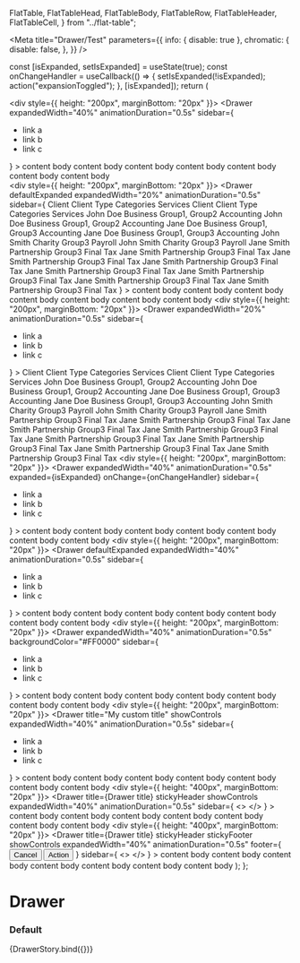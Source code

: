 
  FlatTable,
  FlatTableHead,
  FlatTableBody,
  FlatTableRow,
  FlatTableHeader,
  FlatTableCell,
} from "../flat-table";

<Meta
  title="Drawer/Test"
  parameters={{
    info: { disable: true },
    chromatic: {
      disable: false,
    },
  }}
/>

  const [isExpanded, setIsExpanded] = useState(true);
  const onChangeHandler = useCallback(() => {
    setIsExpanded(!isExpanded);
    action("expansionToggled");
  }, [isExpanded]);
  return (
    <div>
      <div style={{ height: "200px", marginBottom: "20px" }}>
        <Drawer
          expandedWidth="40%"
          animationDuration="0.5s"
          sidebar={
            <ul>
              <li>link a</li>
              <li>link b</li>
              <li>link c</li>
            </ul>
          }
        >
          content body content body content body content body content body
          content body content body
        </Drawer>
      </div>
      <div style={{ height: "200px", marginBottom: "20px" }}>
        <Drawer
          defaultExpanded
          expandedWidth="20%"
          animationDuration="0.5s"
          sidebar={
            <FlatTable>
              <FlatTableHead>
                <FlatTableRow>
                  <FlatTableHeader>Client</FlatTableHeader>
                  <FlatTableHeader>Client Type</FlatTableHeader>
                  <FlatTableHeader>Categories</FlatTableHeader>
                  <FlatTableHeader>Services</FlatTableHeader>
                  <FlatTableHeader>Client</FlatTableHeader>
                  <FlatTableHeader>Client Type</FlatTableHeader>
                  <FlatTableHeader>Categories</FlatTableHeader>
                  <FlatTableHeader>Services</FlatTableHeader>
                </FlatTableRow>
              </FlatTableHead>
              <FlatTableBody>
                <FlatTableRow>
                  <FlatTableCell>John Doe</FlatTableCell>
                  <FlatTableCell>Business</FlatTableCell>
                  <FlatTableCell>Group1, Group2</FlatTableCell>
                  <FlatTableCell>Accounting</FlatTableCell>
                  <FlatTableCell>John Doe</FlatTableCell>
                  <FlatTableCell>Business</FlatTableCell>
                  <FlatTableCell>Group1, Group2</FlatTableCell>
                  <FlatTableCell>Accounting</FlatTableCell>
                </FlatTableRow>
                <FlatTableRow>
                  <FlatTableCell>Jane Doe</FlatTableCell>
                  <FlatTableCell>Business</FlatTableCell>
                  <FlatTableCell>Group1, Group3</FlatTableCell>
                  <FlatTableCell>Accounting</FlatTableCell>
                  <FlatTableCell>Jane Doe</FlatTableCell>
                  <FlatTableCell>Business</FlatTableCell>
                  <FlatTableCell>Group1, Group3</FlatTableCell>
                  <FlatTableCell>Accounting</FlatTableCell>
                </FlatTableRow>
                <FlatTableRow>
                  <FlatTableCell>John Smith</FlatTableCell>
                  <FlatTableCell>Charity</FlatTableCell>
                  <FlatTableCell>Group3</FlatTableCell>
                  <FlatTableCell>Payroll</FlatTableCell>
                  <FlatTableCell>John Smith</FlatTableCell>
                  <FlatTableCell>Charity</FlatTableCell>
                  <FlatTableCell>Group3</FlatTableCell>
                  <FlatTableCell>Payroll</FlatTableCell>
                </FlatTableRow>
                <FlatTableRow>
                  <FlatTableCell>Jane Smith</FlatTableCell>
                  <FlatTableCell>Partnership</FlatTableCell>
                  <FlatTableCell>Group3</FlatTableCell>
                  <FlatTableCell>Final Tax</FlatTableCell>
                  <FlatTableCell>Jane Smith</FlatTableCell>
                  <FlatTableCell>Partnership</FlatTableCell>
                  <FlatTableCell>Group3</FlatTableCell>
                  <FlatTableCell>Final Tax</FlatTableCell>
                </FlatTableRow>
                <FlatTableRow>
                  <FlatTableCell>Jane Smith</FlatTableCell>
                  <FlatTableCell>Partnership</FlatTableCell>
                  <FlatTableCell>Group3</FlatTableCell>
                  <FlatTableCell>Final Tax</FlatTableCell>
                  <FlatTableCell>Jane Smith</FlatTableCell>
                  <FlatTableCell>Partnership</FlatTableCell>
                  <FlatTableCell>Group3</FlatTableCell>
                  <FlatTableCell>Final Tax</FlatTableCell>
                </FlatTableRow>
                <FlatTableRow>
                  <FlatTableCell>Jane Smith</FlatTableCell>
                  <FlatTableCell>Partnership</FlatTableCell>
                  <FlatTableCell>Group3</FlatTableCell>
                  <FlatTableCell>Final Tax</FlatTableCell>
                  <FlatTableCell>Jane Smith</FlatTableCell>
                  <FlatTableCell>Partnership</FlatTableCell>
                  <FlatTableCell>Group3</FlatTableCell>
                  <FlatTableCell>Final Tax</FlatTableCell>
                </FlatTableRow>
                <FlatTableRow>
                  <FlatTableCell>Jane Smith</FlatTableCell>
                  <FlatTableCell>Partnership</FlatTableCell>
                  <FlatTableCell>Group3</FlatTableCell>
                  <FlatTableCell>Final Tax</FlatTableCell>
                  <FlatTableCell>Jane Smith</FlatTableCell>
                  <FlatTableCell>Partnership</FlatTableCell>
                  <FlatTableCell>Group3</FlatTableCell>
                  <FlatTableCell>Final Tax</FlatTableCell>
                </FlatTableRow>
              </FlatTableBody>
            </FlatTable>
          }
        >
          content body content body content body content body content body
          content body content body
        </Drawer>
      </div>
      <div style={{ height: "200px", marginBottom: "20px" }}>
        <Drawer
          expandedWidth="20%"
          animationDuration="0.5s"
          sidebar={
            <ul>
              <li>link a</li>
              <li>link b</li>
              <li>link c</li>
            </ul>
          }
        >
          <FlatTable>
            <FlatTableHead>
              <FlatTableRow>
                <FlatTableHeader>Client</FlatTableHeader>
                <FlatTableHeader>Client Type</FlatTableHeader>
                <FlatTableHeader>Categories</FlatTableHeader>
                <FlatTableHeader>Services</FlatTableHeader>
                <FlatTableHeader>Client</FlatTableHeader>
                <FlatTableHeader>Client Type</FlatTableHeader>
                <FlatTableHeader>Categories</FlatTableHeader>
                <FlatTableHeader>Services</FlatTableHeader>
              </FlatTableRow>
            </FlatTableHead>
            <FlatTableBody>
              <FlatTableRow>
                <FlatTableCell>John Doe</FlatTableCell>
                <FlatTableCell>Business</FlatTableCell>
                <FlatTableCell>Group1, Group2</FlatTableCell>
                <FlatTableCell>Accounting</FlatTableCell>
                <FlatTableCell>John Doe</FlatTableCell>
                <FlatTableCell>Business</FlatTableCell>
                <FlatTableCell>Group1, Group2</FlatTableCell>
                <FlatTableCell>Accounting</FlatTableCell>
              </FlatTableRow>
              <FlatTableRow>
                <FlatTableCell>Jane Doe</FlatTableCell>
                <FlatTableCell>Business</FlatTableCell>
                <FlatTableCell>Group1, Group3</FlatTableCell>
                <FlatTableCell>Accounting</FlatTableCell>
                <FlatTableCell>Jane Doe</FlatTableCell>
                <FlatTableCell>Business</FlatTableCell>
                <FlatTableCell>Group1, Group3</FlatTableCell>
                <FlatTableCell>Accounting</FlatTableCell>
              </FlatTableRow>
              <FlatTableRow>
                <FlatTableCell>John Smith</FlatTableCell>
                <FlatTableCell>Charity</FlatTableCell>
                <FlatTableCell>Group3</FlatTableCell>
                <FlatTableCell>Payroll</FlatTableCell>
                <FlatTableCell>John Smith</FlatTableCell>
                <FlatTableCell>Charity</FlatTableCell>
                <FlatTableCell>Group3</FlatTableCell>
                <FlatTableCell>Payroll</FlatTableCell>
              </FlatTableRow>
              <FlatTableRow>
                <FlatTableCell>Jane Smith</FlatTableCell>
                <FlatTableCell>Partnership</FlatTableCell>
                <FlatTableCell>Group3</FlatTableCell>
                <FlatTableCell>Final Tax</FlatTableCell>
                <FlatTableCell>Jane Smith</FlatTableCell>
                <FlatTableCell>Partnership</FlatTableCell>
                <FlatTableCell>Group3</FlatTableCell>
                <FlatTableCell>Final Tax</FlatTableCell>
              </FlatTableRow>
              <FlatTableRow>
                <FlatTableCell>Jane Smith</FlatTableCell>
                <FlatTableCell>Partnership</FlatTableCell>
                <FlatTableCell>Group3</FlatTableCell>
                <FlatTableCell>Final Tax</FlatTableCell>
                <FlatTableCell>Jane Smith</FlatTableCell>
                <FlatTableCell>Partnership</FlatTableCell>
                <FlatTableCell>Group3</FlatTableCell>
                <FlatTableCell>Final Tax</FlatTableCell>
              </FlatTableRow>
              <FlatTableRow>
                <FlatTableCell>Jane Smith</FlatTableCell>
                <FlatTableCell>Partnership</FlatTableCell>
                <FlatTableCell>Group3</FlatTableCell>
                <FlatTableCell>Final Tax</FlatTableCell>
                <FlatTableCell>Jane Smith</FlatTableCell>
                <FlatTableCell>Partnership</FlatTableCell>
                <FlatTableCell>Group3</FlatTableCell>
                <FlatTableCell>Final Tax</FlatTableCell>
              </FlatTableRow>
              <FlatTableRow>
                <FlatTableCell>Jane Smith</FlatTableCell>
                <FlatTableCell>Partnership</FlatTableCell>
                <FlatTableCell>Group3</FlatTableCell>
                <FlatTableCell>Final Tax</FlatTableCell>
                <FlatTableCell>Jane Smith</FlatTableCell>
                <FlatTableCell>Partnership</FlatTableCell>
                <FlatTableCell>Group3</FlatTableCell>
                <FlatTableCell>Final Tax</FlatTableCell>
              </FlatTableRow>
            </FlatTableBody>
          </FlatTable>
        </Drawer>
      </div>
      <div style={{ height: "200px", marginBottom: "20px" }}>
        <Drawer
          expandedWidth="40%"
          animationDuration="0.5s"
          expanded={isExpanded}
          onChange={onChangeHandler}
          sidebar={
            <ul>
              <li>link a</li>
              <li>link b</li>
              <li>link c</li>
            </ul>
          }
        >
          content body content body content body content body content body
          content body content body
        </Drawer>
      </div>
      <div style={{ height: "200px", marginBottom: "20px" }}>
        <Drawer
          defaultExpanded
          expandedWidth="40%"
          animationDuration="0.5s"
          sidebar={
            <ul>
              <li>link a</li>
              <li>link b</li>
              <li>link c</li>
            </ul>
          }
        >
          content body content body content body content body content body
          content body content body
        </Drawer>
      </div>
      <div style={{ height: "200px", marginBottom: "20px" }}>
        <Drawer
          expandedWidth="40%"
          animationDuration="0.5s"
          backgroundColor="#FF0000"
          sidebar={
            <ul>
              <li>link a</li>
              <li>link b</li>
              <li>link c</li>
            </ul>
          }
        >
          content body content body content body content body content body
          content body content body
        </Drawer>
      </div>
      <div style={{ height: "200px", marginBottom: "20px" }}>
        <Drawer
          title="My custom title"
          showControls
          expandedWidth="40%"
          animationDuration="0.5s"
          sidebar={
            <ul>
              <li>link a</li>
              <li>link b</li>
              <li>link c</li>
            </ul>
          }
        >
          content body content body content body content body content body
          content body content body
        </Drawer>
      </div>
      <div style={{ height: "400px", marginBottom: "20px" }}>
        <Drawer
          title={<Typography variant="h2">Drawer title</Typography>}
          stickyHeader
          showControls
          expandedWidth="40%"
          animationDuration="0.5s"
          sidebar={
            <>
              <Checkbox
                label="Example checkbox"
                name="checkbox-default"
                ml="40px"
                mt="30px"
              />
              <Checkbox
                label="Example checkbox"
                name="checkbox-default"
                ml="40px"
                mt="30px"
              />
              <Checkbox
                label="Example checkbox"
                name="checkbox-default"
                ml="40px"
                mt="30px"
              />
              <Checkbox
                label="Example checkbox"
                name="checkbox-default"
                ml="40px"
                mt="30px"
              />
              <Checkbox
                label="Example checkbox"
                name="checkbox-default"
                ml="40px"
                mt="30px"
              />
              <Checkbox
                label="Example checkbox"
                name="checkbox-default"
                ml="40px"
                mt="30px"
              />
              <Checkbox
                label="Example checkbox"
                name="checkbox-default"
                ml="40px"
                mt="30px"
              />
              <Checkbox
                label="Example checkbox"
                name="checkbox-default"
                ml="40px"
                mt="30px"
              />
              <Checkbox
                label="Example checkbox"
                name="checkbox-default"
                ml="40px"
                mt="30px"
                mb={4}
              />
            </>
          }
        >
          content body content body content body content body content body
          content body content body
        </Drawer>
      </div>
      <div style={{ height: "400px", marginBottom: "20px" }}>
        <Drawer
          title={<Typography variant="h2">Drawer title</Typography>}
          stickyHeader
          stickyFooter
          showControls
          expandedWidth="40%"
          animationDuration="0.5s"
          footer={
            <Box display="flex" justifyContent="flex-end" p="16px 40px">
              <Button mr="16px">Cancel</Button>
              <Button buttonType="primary" type="submit">
                Action
              </Button>
            </Box>
          }
          sidebar={
            <>
              <Checkbox
                label="Example checkbox"
                name="checkbox-default"
                ml="40px"
                mt="30px"
              />
              <Checkbox
                label="Example checkbox"
                name="checkbox-default"
                ml="40px"
                mt="30px"
              />
              <Checkbox
                label="Example checkbox"
                name="checkbox-default"
                ml="40px"
                mt="30px"
              />
              <Checkbox
                label="Example checkbox"
                name="checkbox-default"
                ml="40px"
                mt="30px"
              />
              <Checkbox
                label="Example checkbox"
                name="checkbox-default"
                ml="40px"
                mt="30px"
              />
              <Checkbox
                label="Example checkbox"
                name="checkbox-default"
                ml="40px"
                mt="30px"
              />
              <Checkbox
                label="Example checkbox"
                name="checkbox-default"
                ml="40px"
                mt="30px"
              />
              <Checkbox
                label="Example checkbox"
                name="checkbox-default"
                ml="40px"
                mt="30px"
              />
              <Checkbox
                label="Example checkbox"
                name="checkbox-default"
                ml="40px"
                mt="30px"
                mb={4}
              />
            </>
          }
        >
          content body content body content body content body content body
          content body content body
        </Drawer>
      </div>
    </div>
  );
};

# Drawer

### Default

<Preview>
  <Story name="visual">{DrawerStory.bind({})}</Story>
</Preview>

